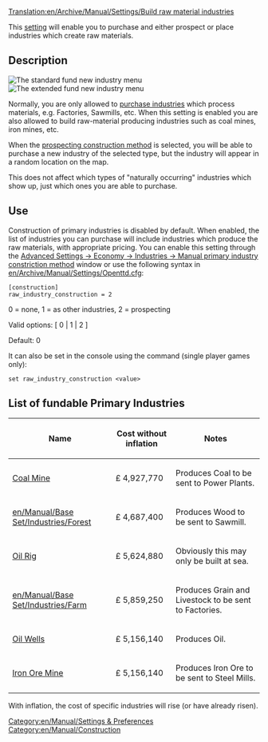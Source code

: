 [[Translation:en/Archive/Manual/Settings/Build raw material industries]]


[[Category:en/Manual/Settings & Preferences]]
[[Category:en/Manual/Construction]]

This [[en/Archive/Manual/Settings/Advanced Settings|setting]] will enable you to purchase and either prospect or place industries which create raw materials.

== Description ==
[[File:en/Archive/Manual/Settings/Raw industry construction basic.png|right|frame|The standard fund new industry menu]]
[[File:en/Archive/Manual/Settings/Raw industry construction extended.png|right|frame|The extended fund new industry menu]]

Normally, you are only allowed to [[en/Manual/Industries|purchase industries]] which process materials, e.g. Factories, Sawmills, etc.  When this setting is enabled you are also allowed to build raw-material producing industries such as coal mines, iron mines, etc.

When the [[en/Prospecting|prospecting construction method]] is selected, you will be able to purchase a new industry of the selected type, but the industry will appear in a random location on the map.

This does not affect which types of "naturally occurring" industries which show up, just which ones you are able to purchase.

== Use ==

Construction of primary industries is disabled by default.  When enabled, the list of industries you can purchase will include industries which produce the raw materials, with appropriate pricing. You can enable this setting through the [[en/Archive/Manual/Settings/Advanced Settings/Economy#manual-primary-industry-construction-method|Advanced Settings -> Economy -> Industries -> Manual primary industry constriction method]] window or use the following syntax in [[en/Archive/Manual/Settings/Openttd.cfg]]:

<pre>
[construction]
raw_industry_construction = 2
</pre>

0 = none, 1 = as other industries, 2 = prospecting

Valid options: [ 0 | 1 | 2 ]

Default: 0

It can also be set in the console using the command (single player games only):

<pre>
set raw_industry_construction <value>
</pre>

==List of fundable Primary Industries==

{| class="wikitable"

|-

! Name

! Cost without inflation

! Notes

|-

| [[en/Manual/Base Set/Industries/Coal Mine|Coal Mine]]
| £ 4,927,770

| Produces Coal to be sent to Power Plants.

|-

| [[en/Manual/Base Set/Industries/Forest]]
| £ 4,687,400

| Produces Wood to be sent to Sawmill.

|-

| [[en/Manual/Base Set/Industries/Oil Rig|Oil Rig]]
| £ 5,624,880

| Obviously this may only be built at sea.
|-

| [[en/Manual/Base Set/Industries/Farm]]
| £ 5,859,250

| Produces Grain and Livestock to be sent to Factories.

|-

| [[en/Manual/Base Set/Industries/Oil Wells|Oil Wells]]
| £ 5,156,140

| Produces Oil.

|-

| [[en/Manual/Base Set/Industries/Iron Ore Mine|Iron Ore Mine]]
| £ 5,156,140

| Produces Iron Ore to be sent to Steel Mills.
|}

With inflation, the cost of specific industries will rise (or have already risen).
<!-- Added some notes, may need more industries listed here -->